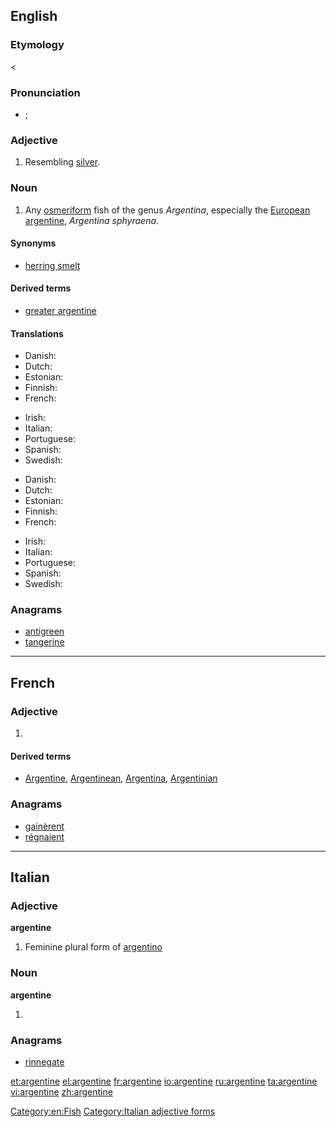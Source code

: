 {{also|Argentine}}
==English==

===Etymology===
{{etyl|fro}} {{term|argentin||silvery}} < {{etyl|la}} {{term|argentum||silver}}

===Pronunciation===
* {{a|UK|US}} {{IPA|/ˈɑː(ɹ).dʒənˌtiːn/|/ˈɑː(ɹ).dʒənˌtaɪn/}}; {{SAMPA|/"A:(r\).dZ@n%ti:n/|/"A:(r\).dZ@n%taIn/}}

===Adjective===
{{en-adj}}

# Resembling [[silver]].

===Noun===
{{en-noun}}
{{wikipedia|Herring smelt}}

# Any [[osmeriform]] fish of the genus ''Argentina'', especially the [[European argentine]], ''Argentina sphyraena''.

====Synonyms====
* [[herring smelt]]

====Derived terms====
* [[greater argentine]]

====Translations====
{{trans-top|fish of the genus ''Argentina''}}
* Danish: {{t|da|guldlaks|c}}
* Dutch: {{t|nl|zilvervis}}
* Estonian: {{t|et|hõbekala}}
* Finnish: {{t|fi|hopeakuore}}
* French: {{t|fr|argentine|m}}
{{trans-mid}}
* Irish: {{t|ga|airgintín}}
* Italian: {{t|it|argentina|f}}
* Portuguese: {{t|pt|argentina|f}}
* Spanish: {{t|es|argentina|f}}
* Swedish: {{t|sv|guldlaxfisk|c}}
{{trans-bottom}}

{{trans-top|''Argentina sphyraena''}}
* Danish: {{t|da|strømsild|c}}
* Dutch: {{t|nl|zilversmelt}}
* Estonian: {{t|et|hõbekala}}
* Finnish: {{t|fi|hopeakuore}}
* French: {{t|fr|petite argentine|m}}
{{trans-mid}}
* Irish: {{t|ga|airgintín}}
* Italian: {{t|it|argentina|f}}
* Portuguese: {{t|pt|argentina|f}}
* Spanish: {{t|es|pez plata|f}}
* Swedish: {{t|sv|silverfisk|c}}
{{trans-bottom}}

===Anagrams===
* [[antigreen#English|antigreen]]
* [[tangerine#English|tangerine]]

[[Category:en:Fish]]

----

==French==

===Adjective===
{{fr-adj-form}}

# {{feminine of|argentin}}

====Derived terms====
* [[Argentine]], [[Argentinean]], [[Argentina]], [[Argentinian]]

===Anagrams===
* [[gainèrent#French|gainèrent]]
* [[régnaient#French|régnaient]]

----

==Italian==

===Adjective===
'''argentine''' {{f}}

# Feminine plural form of [[argentino]]

===Noun===
'''argentine''' {{f}}

# {{plural of|[[argentina]]|lang=it}}

===Anagrams===
* [[rinnegate#Italian|rinnegate]]

[[Category:Italian adjective forms]]

[[et:argentine]]
[[el:argentine]]
[[fr:argentine]]
[[io:argentine]]
[[ru:argentine]]
[[ta:argentine]]
[[vi:argentine]]
[[zh:argentine]]